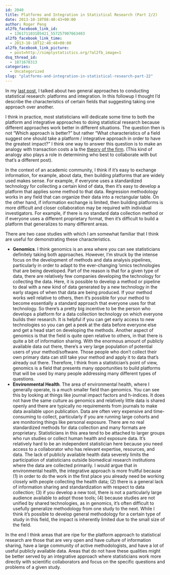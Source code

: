 ```yaml
---
id: 2040
title: Platforms and Integration in Statistical Research (Part 2/2)
date: 2013-10-18T08:40:43+00:00
author: Roger Peng
al2fb_facebook_link_id:
  - 136171103105421_557257907663403
al2fb_facebook_link_time:
  - 2013-10-18T12:40:48+00:00
al2fb_facebook_link_picture:
  - post=http://simplystatistics.org/?al2fb_image=1
dsq_thread_id:
  - 1871678313
categories:
  - Uncategorized
slug: "platforms-and-integration-in-statistical-research-part-22"
---
```

In my [last post](http://simplystatistics.org/2013/10/15/platforms-and-integration-in-statistical-research-part-12/), I talked about two general approaches to conducting statistical research: platforms and integration. In this followup I thought I'd describe the characteristics of certain fields that suggesting taking one approach over another.

I think in practice, most statisticians will dedicate some time to both the platform and integrative approaches to doing statistical research because different approaches work better in different situations. The question then is not "Which approach is better?" but rather "What characteristics of a field suggest one should take a platform / integrative approach in order to have the greatest impact?" I think one way to answer this question is to make an analogy with transaction costs a la the [theory of the firm](http://en.wikipedia.org/wiki/Theory_of_the_firm). (This kind of analogy also plays a role in determining who best to collaborate with but that's a different post).

In the context of an academic community, I think if it's easy to exchange information, for example, about data, then building platforms that are widely used makes sense. For example, if everyone uses a standardized technology for collecting a certain kind of data, then it's easy to develop a platform that applies some method to that data. Regression methodology works in any field that can organize their data into a rectangular table. On the other hand, if information exchange is limited, then building platforms is more difficult and closer collaboration may be required with individual investigators. For example, if there is no standard data collection method or if everyone uses a different proprietary format, then it's difficult to build a platform that generalizes to many different areas.

There are two case studies with which I am somewhat familiar that I think are useful for demonstrating these characteristics.

  * **Genomics**. I think genomics is an area where you can see statisticians definitely taking both approaches. However, I'm struck by the intense focus on the development of methods and data analysis pipelines, particularly in order to adapt to the ever-changing 'omics technologies that are being developed. Part of the reason is that for a given type of data, there are relatively few companies developing the technology for collecting the data. Here, it is possible to develop a method or pipeline to deal with a new kind of data generated by a new technology in the early stages of when that data are being produced. If your method works well relative to others, then it's possible for your method to become essentially a standard approach that everyone uses for that technology. So there's a pretty big incentive to be the person who develops a platform for a data collection technology on which everyone builds their research. It is helpful if you can get early access to new technologies so you can get a peek at the data before everyone else and get a head start on developing the methods. Another aspect of genomics is that the field is quite open relative to others, in that there is quite a bit of information sharing. With the enormous amount of publicly available data out there, there's a very large population of potential users of your method/software. Those people who don't collect their own primary data can still take your method and apply it to data that's already out there. Therefore, I think from a statistician's point of view, genomics is a field that presents many opportunities to build platforms that will be used by many people addressing many different types of questions.
  * **Environmental Health**. The area of environmental health, where I generally operate, is a much smaller field than genomics. You can see this by looking at things like journal impact factors and h-indices. It does not have the same culture as genomics and relatively little data is shared openly and there are typically no requirements from journals to make data available upon publication. Data are often very expensive and time-consuming to collect, particularly if you are running large cohorts and are monitoring things like personal exposure. There are no real standardized methods for data collection and many formats are proprietary. Statisticians in this area tend to be attached to larger groups who run studies or collect human health and exposure data. It's relatively hard to be an independent statistician here because you need access to a collaborator who has relevant expertise, resources, and data. The lack of publicly available health data severely limits the participation of statisticians outside biomedical research institutions where the data are collected primarily. I would argue that in environmental health, the integrative approach is more fruitful because (1) in order to do the work in the first place you already need be working closely with people collecting the health data; (2) there is a general lack of information sharing and standardization with respect to data collection; (3) if you develop a new tool, there is not a particularly large audience available to adopt those tools; (4) because studies are not unified by shared technologies, as in genomics, it's often difficult to usefully generalize methodology from one study to the next. While I think it's possible to develop general methodology for a certain type of study in this field, the impact is inherently limited due to the small size of the field.

In the end I think areas that are ripe for the platform approach to statistical research are those that are very open and have culture of information sharing, have a large community of active methodologists, and have a lot of useful publicly available data. Areas that do not have these qualities might be better served by an integrative approach where statisticians work more directly with scientific collaborators and focus on the specific questions and problems of a given study.
